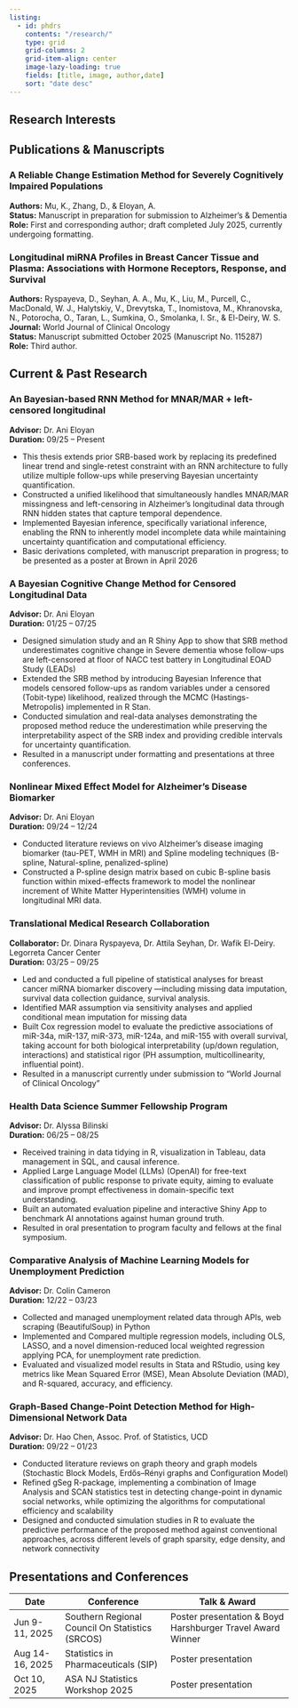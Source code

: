 ```yaml
---
listing: 
  - id: phdrs
    contents: "/research/"
    type: grid
    grid-columns: 2
    grid-item-align: center
    image-lazy-loading: true
    fields: [title, image, author,date]
    sort: "date desc"
---  
```


<script async src="https://pagead2.googlesyndication.com/pagead/js/adsbygoogle.js?client=ca-pub-6878992848042528"
     crossorigin="anonymous"></script>  

## Research Interests   

::: {#phdrs}
:::

## Publications & Manuscripts

### A Reliable Change Estimation Method for Severely Cognitively Impaired Populations
**Authors:** Mu, K., Zhang, D., & Eloyan, A.  
**Status:** Manuscript in preparation for submission to Alzheimer's & Dementia  
**Role:** First and corresponding author; draft completed July 2025, currently undergoing formatting.

### Longitudinal miRNA Profiles in Breast Cancer Tissue and Plasma: Associations with Hormone Receptors, Response, and Survival
**Authors:** Ryspayeva, D., Seyhan, A. A., Mu, K., Liu, M., Purcell, C., MacDonald, W. J., Halytskiy, V., Drevytska, T., Inomistova, M., Khranovska, N., Potorocha, O., Taran, L., Sumkina, O., Smolanka, I. Sr., & El-Deiry, W. S.  
**Journal:** World Journal of Clinical Oncology  
**Status:** Manuscript submitted October 2025 (Manuscript No. 115287)  
**Role:** Third author.

## Current & Past Research 

### An Bayesian-based RNN Method for MNAR/MAR + left-censored longitudinal
**Advisor:** Dr. Ani Eloyan  
**Duration:** 09/25 – Present

- This thesis extends prior SRB-based work by replacing its predefined linear trend and single-retest constraint with an RNN architecture to fully utilize multiple follow-ups while preserving Bayesian uncertainty quantification.
- Constructed a unified likelihood that simultaneously handles MNAR/MAR missingness and left-censoring in Alzheimer's longitudinal data through RNN hidden states that capture temporal dependence.
- Implemented Bayesian inference, specifically variational inference, enabling the RNN to inherently model incomplete data while maintaining uncertainty quantification and computational efficiency.
- Basic derivations completed, with manuscript preparation in progress; to be presented as a poster at Brown in April 2026

### A Bayesian Cognitive Change Method for Censored Longitudinal Data
**Advisor:** Dr. Ani Eloyan  
**Duration:** 01/25 – 07/25

- Designed simulation study and an R Shiny App to show that SRB method underestimates cognitive change in Severe dementia whose follow-ups are left-censored at floor of NACC test battery in Longitudinal EOAD Study (LEADs)
- Extended the SRB method by introducing Bayesian Inference that models censored follow-ups as random variables under a censored (Tobit-type) likelihood, realized through the MCMC (Hastings-Metropolis) implemented in R Stan.
- Conducted simulation and real-data analyses demonstrating the proposed method reduce the underestimation while preserving the interpretability aspect of the SRB index and providing credible intervals for uncertainty quantification.
- Resulted in a manuscript under formatting and presentations at three conferences.

### Nonlinear Mixed Effect Model for Alzheimer's Disease Biomarker
**Advisor:** Dr. Ani Eloyan  
**Duration:** 09/24 – 12/24

- Conducted literature reviews on vivo Alzheimer's disease imaging biomarker (tau-PET, WMH in MRI) and Spline modeling techniques (B-spline, Natural-spline, penalized-spline)
- Constructed a P-spline design matrix based on cubic B-spline basis function within mixed-effects framework to model the nonlinear increment of White Matter Hyperintensities (WMH) volume in longitudinal MRI data.

### Translational Medical Research Collaboration
**Collaborator:** Dr. Dinara Ryspayeva, Dr. Attila Seyhan, Dr. Wafik El-Deiry. Legorreta Cancer Center  
**Duration:** 03/25 – 09/25

- Led and conducted a full pipeline of statistical analyses for breast cancer miRNA biomarker discovery —including missing data imputation, survival data collection guidance, survival analysis.
- Identified MAR assumption via sensitivity analyses and applied conditional mean imputation for missing data
- Built Cox regression model to evaluate the predictive associations of miR-34a, miR-137, miR-373, miR-124a, and miR-155 with overall survival, taking account for both biological interpretability (up/down regulation, interactions) and statistical rigor (PH assumption, multicollinearity, influential point).
- Resulted in a manuscript currently under submission to "World Journal of Clinical Oncology"

### Health Data Science Summer Fellowship Program
**Advisor:** Dr. Alyssa Bilinski  
**Duration:** 06/25 – 08/25

- Received training in data tidying in R, visualization in Tableau, data management in SQL, and causal inference.
- Applied Large Language Model (LLMs) (OpenAI) for free-text classification of public response to private equity, aiming to evaluate and improve prompt effectiveness in domain-specific text understanding.
- Built an automated evaluation pipeline and interactive Shiny App to benchmark AI annotations against human ground truth.
- Resulted in oral presentation to program faculty and fellows at the final symposium.

### Comparative Analysis of Machine Learning Models for Unemployment Prediction
**Advisor:** Dr. Colin Cameron  
**Duration:** 12/22 – 03/23

- Collected and managed unemployment related data through APIs, web scraping (BeautifulSoup) in Python
- Implemented and Compared multiple regression models, including OLS, LASSO, and a novel dimension-reduced local weighted regression applying PCA, for unemployment rate prediction.
- Evaluated and visualized model results in Stata and RStudio, using key metrics like Mean Squared Error (MSE), Mean Absolute Deviation (MAD), and R-squared, accuracy, and efficiency.

### Graph-Based Change-Point Detection Method for High-Dimensional Network Data
**Advisor:** Dr. Hao Chen, Assoc. Prof. of Statistics, UCD  
**Duration:** 09/22 – 01/23

- Conducted literature reviews on graph theory and graph models (Stochastic Block Models, Erdős–Rényi graphs and Configuration Model)
- Refined gSeg R-package, implementing a combination of Image Analysis and SCAN statistics test in detecting change-point in dynamic social networks, while optimizing the algorithms for computational efficiency and scalability
- Designed and conducted simulation studies in R to evaluate the predictive performance of the proposed method against conventional approaches, across different levels of graph sparsity, edge density, and network connectivity

## Presentations and Conferences

| Date | Conference | Talk & Award |
|------|------------|--------------|
| Jun 9-11, 2025 | Southern Regional Council On Statistics (SRCOS) | Poster presentation & Boyd Harshburger Travel Award Winner |
| Aug 14-16, 2025 | Statistics in Pharmaceuticals (SIP) | Poster presentation |
| Oct 10, 2025 | ASA NJ Statistics Workshop 2025 | Poster presentation |
